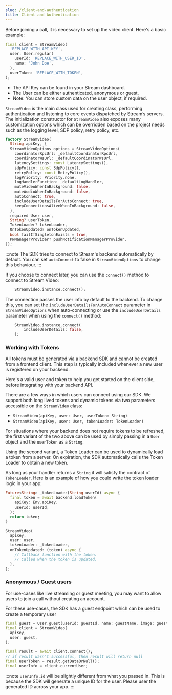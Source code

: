 ```yaml
---
slug: /client-and-authentication
title: Client and Authentication
---
```



Before joining a call, it is necessary to set up the video client. Here's a basic example:

```dart
final client = StreamVideo(
  'REPLACE_WITH_API_KEY',
  user: User.regular(
    userId: 'REPLACE_WITH_USER_ID',
    name: 'John Doe',
  ),
  userToken: 'REPLACE_WITH_TOKEN',
);
```

* The API Key can be found in your Stream dashboard.
* The User can be either authenticated, anonymous or guest.
* Note: You can store custom data on the user object, if required.

`StreamVideo` is the main class used for creating class, performing authentication and listening to core events dispatched by Stream’s servers.
The initialization constructor for `StreamVideo` also exposes many customization options which can be overridden based on the project needs such as the logging level, SDP policy, retry policy, etc.

```dart
factory StreamVideo(
  String apiKey, {
  StreamVideoOptions options = StreamVideoOptions(
    coordinatorRpcUrl: _defaultCoordinatorRpcUrl,
    coordinatorWsUrl: _defaultCoordinatorWsUrl,
    latencySettings: const LatencySettings(),
    sdpPolicy: const SdpPolicy(),
    retryPolicy: const RetryPolicy(),
    logPriority: Priority.none,
    logHandlerFunction: _defaultLogHandler,
    muteVideoWhenInBackground: false,
    muteAudioWhenInBackground: false,
    autoConnect: true,
    includeUserDetailsForAutoConnect: true,
    keepConnectionsAliveWhenInBackground: false,
  ),
  required User user,
  String? userToken,
  TokenLoader? tokenLoader,
  OnTokenUpdated? onTokenUpdated,
  bool failIfSingletonExists = true,
  PNManagerProvider? pushNotificationManagerProvider,
});
```
:::note
The SDK tries to connect to Stream's backend automatically by default. You can set `autoConnect` to false in `StreamVideoOptions`
to change this behaviour.
:::

If you choose to connect later, you can use the `connect()` method to connect to Stream Video:

```dart
    StreamVideo.instance.connect();
```

The connection passes the user info by default to the backend.
To change this, you can set the `includeUserDetailsForAutoConnect` parameter in `StreamVideoOptions` when auto-connecting
or use the `includeUserDetails` parameter when using the `connect()` method:

```dart
    StreamVideo.instance.connect(
        includeUserDetails: false,
    );
```

### Working with Tokens

All tokens must be generated via a backend SDK and cannot be created from a frontend client. This step is typically included whenever a new user is registered on your backend.

Here's a valid user and token to help you get started on the client side, before integrating with your backend API.

<TokenSnippet sampleApp='meeting' displayStyle='credentials'/>

There are a few ways in which users can connect using our SDK.
We support both long lived tokens and dynamic tokens via two parameters accessible on the `StreamVideo` class:

- `StreamVideo(apiKey, user: User, userToken: String)`
- `StreamVideo(apiKey, user: User, tokenLoader: TokenLoader)`

For situations where your backend does not require tokens to be refreshed, the first variant of the two above can be used by simply passing in a `User` object and the `userToken` as a `String`.

Using the second variant, a Token Loader can be used to dynamically load a token from a server. On expiration, the SDK automatically calls the Token Loader to obtain a new token.

As long as your handler returns a `String` it will satisfy the contract of `TokenLoader`.
Here is an example of how you could write the token loader logic in your app:

```dart
Future<String> _tokenLoader(String userId) async {
  final token = await backend.loadToken(
    apiKey: Env.apiKey,
    userId: userId,
  );
  return token;
}
```

```dart
StreamVideo(
  apiKey, 
  user: user, 
  tokenLoader: _tokenLoader,
  onTokenUpdated: (token) async {
    // Callback function with the token.
    // Called when the token is updated.
  },
);
```

### Anonymous / Guest users

For use-cases like live streaming or guest meeting, you may want to allow users to join a call without creating an account.

For these use-cases, the SDK has a guest endpoint which can be used to create a temporary user

```dart
final guest = User.guest(userId: guestId, name: guestName, image: guestImage);
final client = StreamVideo(
  apiKey,
  user: guest,
);

final result = await client.connect();
// if result wasn't successful, then result will return null
final userToken = result.getDataOrNull();
final userInfo = client.currentUser;
```
:::note
`userInfo.id` will be slightly different from what you passed in. This is because the SDK will generate a unique ID for the user.
Please user the generated ID across your app.
:::


